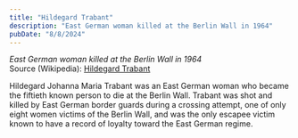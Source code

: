 ```yaml
---
title: "Hildegard Trabant"
description: "East German woman killed at the Berlin Wall in 1964"
pubDate: "8/8/2024"
---
```


*East German woman killed at the Berlin Wall in 1964*  
Source (Wikipedia): [Hildegard Trabant][1]

Hildegard Johanna Maria Trabant was an East German woman who became the fiftieth known person to die at the Berlin Wall. Trabant was shot and killed by East German border guards during a crossing attempt, one of only eight women victims of the Berlin Wall, and was the only escapee victim known to have a record of loyalty toward the East German regime.

[1]: https://en.wikipedia.org/wiki/Hildegard_Trabant
